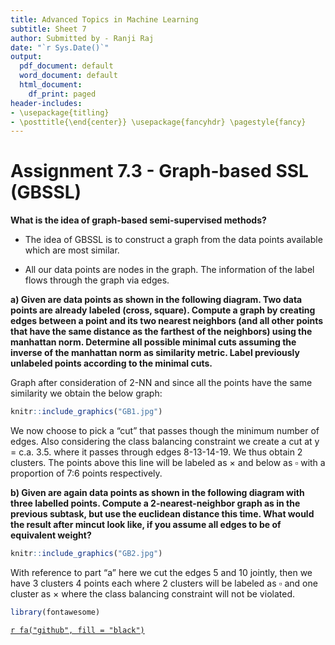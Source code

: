 ---
title: Advanced Topics in Machine Learning
subtitle: Sheet 7
author: Submitted by - Ranji Raj
date: "`r Sys.Date()`"
output:
  pdf_document: default
  word_document: default
  html_document:
    df_print: paged
header-includes:
- \usepackage{titling}
- \posttitle{\end{center}} \usepackage{fancyhdr} \pagestyle{fancy} 
---

# **Assignment 7.3 - Graph-based SSL (GBSSL)**

__What is the idea of graph-based semi-supervised methods?__

- The idea of GBSSL is to construct a graph from the data points available which are most similar. 

- All our data points are nodes in the graph. The information of the label flows through the graph via edges.

__a) Given are data points as shown in the following diagram. Two data points are already labeled (cross, square). Compute a graph by creating edges between a point and its two nearest neighbors (and all other points that have the same distance as the farthest of the neighbors) using the manhattan norm. Determine all possible minimal cuts assuming the inverse of the manhattan norm as similarity metric. Label previously unlabeled points according to the minimal cuts.__

Graph after consideration of 2-NN and since all the points have the same similarity we obtain the below graph:

```{r, echo=FALSE, out.width = '50%', fig.align="center"}
knitr::include_graphics("GB1.jpg")
```
We now choose to pick a "cut" that passes though the minimum number of edges. Also considering the class balancing constraint we create a cut at y = c.a. 3.5. where it passes through edges 8-13-14-19. We thus obtain 2 clusters. The points above this line will be labeled as $\times$ and below as $\square$ with a proportion of 7:6 points respectively. 

__b) Given are again data points as shown in the following diagram with three labelled points. Compute a 2-nearest-neighbor graph as in the previous subtask, but use the euclidean distance this time. What would the result after mincut look like, if you assume all edges to be of equivalent weight?__

```{r, echo=FALSE, out.width = '50%', fig.align="center"}
knitr::include_graphics("GB2.jpg")
```
With reference to part "a" here we cut the edges 5 and 10 jointly, then we have 3 clusters 4 points each where 2 clusters will be labeled as $\square$ and one cluster as $\times$ where the class balancing constraint will not be violated.



\centering
```{r, message=F, echo=F, warning=F}
library(fontawesome)
```

[`r fa("github", fill = "black")`](https://github.com/ranjiGT/ATiML-amendments)

